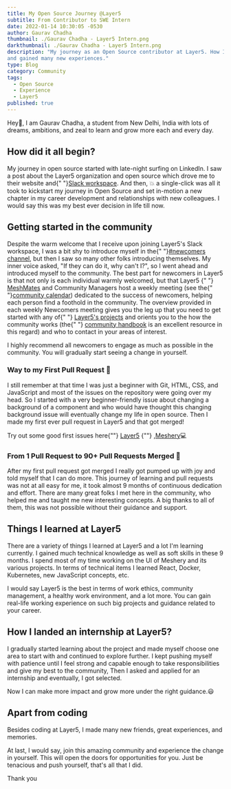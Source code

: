 ```yaml
---
title: My Open Source Journey @Layer5
subtitle: From Contributor to SWE Intern
date: 2022-01-14 10:30:05 -0530
author: Gaurav Chadha
thumbnail: ./Gaurav Chadha - Layer5 Intern.png
darkthumbnail: ./Gaurav Chadha - Layer5 Intern.png
description: "My journey as an Open Source contributor at Layer5. How I started from scratch, got involved in this community
and gained many new experiences."
type: Blog
category: Community
tags:
  - Open Source
  - Experience
  - Layer5
published: true
---
```



<BlogWrapper>
<p>
  Hey👋, I am Gaurav Chadha, a student from New Delhi, India with lots of dreams, ambitions, and zeal to learn and grow more each and every day.
</p>
<h2 id="journey">How did it all begin?</h2>
<p>
My journey in open source started with late-night surfing on LinkedIn.
I saw a post about the Layer5 organization and open source which drove me to their website and{" "}<a href = "https://slack.layer5.io">Slack workspace</a>. And then, 💥 a single-click was all it took to kickstart my journey in Open Source and set in-motion a new chapter in my career development and relationships with new colleagues. 
I would say this was my best ever decision in life till now.
</p>
<h2 id="firs-pr">Getting started in the community</h2>
<p>
Despite the warm welcome that I receive upon joining Layer5's Slack workspace, I was a bit shy to introduce myself in the{" "}<a href = "https://layer5io.slack.com/archives/C019426UBNY">#newcomers channel</a>, but then I saw so many other folks introducing themselves. My inner voice asked, "If they can do it, why can't I?", so I went ahead and introduced myself to the community. 
The best part for newcomers in Layer5 is that not only is each individual warmly welcomed, but that
Layer5 {" "} <a href = "https://layer5.io/community/meshmates">MeshMates</a> and Community Managers host a weekly meeting (see the{" "}<a href = "https://layer5.io/community/calendar">community calendar</a>) dedicated to the success of newcomers, helping each person find a foothold in the community. The overview provided in each weekly Newcomers meeting gives you the leg up that you need to get started with any of{" "} <a href = "https://layer5.io/projects">Layer5's projects</a> and orients you to the how the community works (the{" "} <a href = "https://layer5.io/community/handbook">community handbook</a> is an excellent resource in this regard) and who to contact in your areas of interest.
</p>
<p>
  I highly recommend all newcomers to engage as much as possible in the community. You will gradually start seeing a change in yourself.
</p>

<h3 id="first-pr">Way to my First Pull Request 🏁</h3>
<p>
I still remember at that time I was just a beginner with Git, HTML, CSS, and JavaScript and most of the issues on the repository were going over my head. 
So I started with a very beginner-friendly issue about changing a background of a component and who would have thought this changing background issue will eventually change my life in open source. 
Then I made my first ever pull request in Layer5 and that got merged!
</p>
<p>
Try out some good first issues here{""} <a href = "https://github.com/layer5io/layer5/issues?q=is%3Aissue+is%3Aopen+sort%3Aupdated-desc+label%3A%22good+first+issue%22">Layer5</a> {""} ,<a href = "https://github.com/meshery/meshery/issues?q=is%3Aissue+is%3Aopen+sort%3Aupdated-desc+label%3A%22good+first+issue%22">Meshery</a>💻
</p>
<h3 id="more-prs">From 1 Pull Request to 90+ Pull Requests Merged 🚀</h3>
<p>
 After my first pull request got merged I really got pumped up with joy and told myself that I can do more. This journey of learning and pull requests was not at all easy for me, it took almost 9 months of continuous dedication and effort. There are many great folks I met here in the community, who helped me and taught me new interesting concepts. 
 A big thanks to all of them, this was not possible without their guidance and support.
</p>
<h2 id="learnings-at-Layer5">Things I learned at Layer5</h2>
<p>
   There are a variety of things I learned at Layer5 and a lot I'm learning currently. I gained much technical knowledge as well as soft skills in these 9 months. I spend most of my time working on the UI of Meshery and its various projects. 
   In terms of technical items I learned React, Docker, Kubernetes, new JavaScript concepts, etc.
</p>
<p>
  I would say Layer5 is the best in terms of work ethics, community management, a healthy work environment, and a lot more. 
  You can gain real-life working experience on such big projects and guidance related to your career.
</p>
<h2 id="learnings-at-Layer5">How I landed an internship at Layer5?</h2>
<p>
  I gradually started learning about the project and made myself choose one area to start with and continued to explore further. I kept pushing myself with patience until I feel strong and capable enough to
  take responsibilities and give my best to the community, Then I asked and applied for an internship and eventually, I got selected.
</p>
<p>Now I can make more impact and grow more under the right guidance.😃</p>
<h2 id="apart-from-coding">Apart from coding</h2>
<p>
  Besides coding at Layer5, I made many new friends, great experiences, and memories.
</p>
<p>
  At last, I would say, join this amazing community and experience the change in yourself. This will open the doors for opportunities for you. Just be tenacious and push yourself, that's all that I did.
</p>
<p>
  Thank you
</p>

</BlogWrapper>
